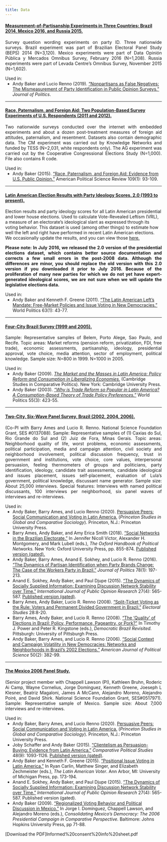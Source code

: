 ```yaml
---
title: Data
---
```


#### [Measurement-of-Partisanship Experiments in Three Countries: Brazil 2014, Mexico 2016, and Russia 2015.](https://doi.org/10.7910/DVN/HK213D)

<p style="text-align: justify;">Survey question wording experiments on party ID. Three nationwide surveys. Brazil experiment was part of Brazilian Electoral Panel Study (BEPS) 2014 (N=3,120). Mexico experiments were part of Data Opinión Pública y Mercados Omnibus Survey, February 2016 (N=1,208). Russia experiments were part of Levada Centre's Omnibus Survey, November 2015 (N=1,602).</p>

Used in:
<ul style="margin-top: 0;">
<li> Andy Baker and Lucio Renno (2019). [“Nonpartisans as False Negatives: The Mismeasurement of Party Identification in Public Opinion Surveys.”](https://www.journals.uchicago.edu/doi/full/10.1086/703129) *Journal of Politics*.
</ul>

----

#### [Race, Paternalism, and Foreign Aid: Two Population-Based Survey Experiments of U.S. Respondents (2011 and 2012).](https://dataverse.harvard.edu/dataset.xhtml?persistentId=doi:10.7910/DVN/0FXKKX)

<p style="text-align: justify;">Two nationwide surveys conducted over the internet with embedded experiments and about a dozen post-treatment measures of foreign aid attitudes, paternalism, and resentment. Datasets also contain demographic data. The CM experiment was carried out by Knowledge Networks and funded by TESS (N=2,031, white respondents only). The AG experiment was carried out by the Cooperative Congressional Elections Study (N=1,000). File also contains R code.</p>

Used in:
<ul style="margin-top: 0;">
<li> Andy Baker (2015). ["Race, Paternalism, and Foreign Aid: Evidence from U.S. Public Opinion."](https://www.jstor.org/stable/43655026) American Political Science Review 109(1): 93-109.
</ul>

----

#### [Latin American Election Results with Party Ideology Scores. 2.0 (1993 to present).](https://www.dropbox.com/sh/lu5pteaoqynx15j/AACOuOvmcvDuigqaHp5W1ThLa?dl=0)

<p style="text-align: justify;">Election results and party ideology scores for all Latin American presidential and lower house elections. Used to calculate Vote-Revealed Leftism (VRL), a measure of an electorate's ideological slant as expressed through its voting behavior. This dataset is used (among other things) to estimate how well the left and right have performed in recent Latin American elections. We occasionally update the results, and you can view those [here.](https://www.dropbox.com/sh/lu5pteaoqynx15j/AACOuOvmcvDuigqaHp5W1ThLa?dl=0) 

<p style="text-align: justify;">**Please note: In July 2016, we released the 2.0 version of the presidential elections dataset, which contains better source documentation and corrects a few small errors in the post-2008 data. Although the differences are minor, you should replace the old version with this 2.0 version if you downloaded it prior to July 2016. Because of the proliferation of many new parties for which we do not yet have expert-generated ideological scores, we are not sure when we will update the legislative elections data.**</p>

Used in:
<ul style="margin-top: 0;">
<li> Andy Baker and Kenneth F. Greene (2011). ["The Latin American Left's Mandate: Free-Market Policies and Issue Voting in New Democracies."](https://www.cambridge.org/core/journals/world-politics/article/abs/latin-american-lefts-mandate-freemarket-policies-and-issue-voting-in-new-democracies/694ED5A111E4E02290387D3DC44173C2) World Politics 63(1): 43-77.
</ul>

----

#### [Four-City Brazil Survey (1999 and 2005).](https://doi.org/10.7910/DVN/WHTNTM)

<p style="text-align: justify;">Sample: Representative samples of Belem, Porto Alege, Sao Paulo, and Recife. Topic areas: Market reforms (pension reform, privatization, FDI, free trade), economic assessments, partisanship, ideology, presidential approval, vote choice, media attention, sector of employment, political knowledge. Sample size: N=800 in 1999. N=1000 in 2005.</p>

Used in:
<ul style="margin-top: 0;">
<li> Andy Baker (2009). [*The Market and the Masses in Latin America: Policy Reform and Consumption in Liberalizing Economies.*](https://www.amazon.com/Market-Masses-Latin-America-Liberalizing/dp/0521156238/ref=tmm_pap_title_0?_encoding=UTF8&sr=8-1&qid=1417639743) (Cambridge Studies in Comparative Politics). New York: Cambridge University Press.
<li> Andy Baker (2003). [*"Why is Trade Reform so Popular in Latin America? A Consumption-Based Theory of Trade Policy Preferences."*](https://www.cambridge.org/core/journals/world-politics/article/why-is-trade-reform-so-popular-in-latin-america-a-consumptionbased-theory-of-trade-policy-preferences/C08E55D764FC8C1ED8B864BDE8D62950) World Politics 55(3): 423-55.
</ul>

----

#### [Two-City, Six-Wave Panel Survey, Brazil (2002, 2004, 2006).](https://dataverse.harvard.edu/dataset.xhtml?persistentId=doi:10.7910/DVN/XSCFX5)

<p style="text-align: justify;">(Co-PI with Barry Ames and Lucio R. Renno. National Science Foundation Grant, SES #0137088). Sample: Representative samples of (1) Caxias do Sul, Rio Grande do Sul and (2) Juiz de Fora, Minas Gerais. Topic areas: Neighborhood quality of life, worst problems, economic assessments, political participation, media and campaign attention, civil society and neighborhood involvement, political discussion frequency, trust in government and institutions, vote choice, core values, interpersonal persuasion, feeling thermometers of groups and politicians, party identification, ideology, candidate trait assessments, candidate ideological and issues placement, issues self-placement, evaluation of Lula's government, political knowledge, discussant name generator. Sample size: About 25,000 interviews. Special features: Interviews with named political discussants, 100 interviews per neighborhood, six panel waves of interviews and re-interviews.</p>

Used in:
<ul style="margin-top: 0;">
<li> Andy Baker, Barry Ames, and Lucio Renno (2020). [Persuasive Peers: Social Communication and Voting in Latin America.](https://press.princeton.edu/books/paperback/9780691205779/persuasive-peers) (*Princeton Studies in Global and Comparative Sociology*). Princeton, N.J.: Princeton University Press.
<li> Barry Ames, Andy Baker, and Amy Erica Smith (2018). [“Social Networks in the Brazilian Electorate.”](https://academic.oup.com/edited-volume/35479/chapter-abstract/303904703?redirectedFrom=fulltext) In Jennifer Nicoll Victor, Alexander H. Montgomery, and Mark Lubell (eds.), *The Oxford Handbook of Political Networks.* New York: Oxford University Press, pp. 855-874. [Published version (gated).](http://www.oxfordhandbooks.com/view/10.1093/oxfordhb/9780190228217.001.0001/oxfordhb-9780190228217)
<li> Andy Baker, Barry Ames, Anand E. Sokhey, and Lucio R. Renno (2016). ["The Dynamics of Partisan Identification when Party Brands Change: The Case of the Workers Party in Brazil."](https://www.journals.uchicago.edu/doi/full/10.1086/683609) *Journal of Politics* 78(1): 197-213.
<li> Anand E. Sokhey, Andy Baker, and Paul Djupe (2015). ["The Dynamics of Socially Supplied Information: Examining Discussion Network Stability over Time."](https://academic.oup.com/ijpor/article-abstract/27/4/565/2357405?redirectedFrom=fulltext) *International Journal of Public Opinion Research* 27(4): 565-587. [Published version (gated)](https://academic.oup.com/ijpor/article/27/4/565/2357405).
<li> Barry Ames, Andy Baker, Lucio R. Renno (2008). ["Split-Ticket Voting as the Rule: Voters and Permanent Divided Government in Brazil."](https://www.sciencedirect.com/science/article/abs/pii/S0261379408000875) *Electoral Studies* 28:8-20.
<li> Barry Ames, Andy Baker, and Lucio R. Renno (2008). ["The 'Quality' of Elections in Brazil: Policy, Performance, Pageantry, or Pork?"](https://www.researchgate.net/publication/286282296_The_Quality_of_Elections_in_Brazil_Policy_Performance_Pageantry_or_Pork) In Timothy J. Power and Peter R. Kingstone (eds.), *Democratic Brazil Revisited.* Pittsburgh: University of Pittsburgh Press.
<li> Andy Baker, Barry Ames, and Lucio R. Renno (2006). ["Social Context and Campaign Volatility in New Democracies: Networks and Neighborhoods in Brazil's 2002 Elections."](https://www.jstor.org/stable/3694279) *American Journal of Political Science* 50(2): 382-99.
</ul>

----

#### [The Mexico 2006 Panel Study.](http://mexicopanelstudy.mit.edu/)

<p style="text-align: justify;">(Senior project member with Chappell Lawson (PI), Kathleen Bruhn, Roderic Ai Camp, Wayne Cornelius, Jorge Domínguez, Kenneth Greene, Joeseph L Klesner, Beatriz Magaloni, James A McCann, Alejandro Moreno, Alejandro Poiré, and David Shirk. National Science Foundation Grant, SES#0517971). Sample: Representative sample of Mexico. Sample size: About 7,000 interviews and re-interviews.</p>

Used in:
<ul style="margin-top: 0;">
<li> Andy Baker, Barry Ames, and Lucio Renno (2020). [Persuasive Peers: Social Communication and Voting in Latin America.](https://press.princeton.edu/books/paperback/9780691205779/persuasive-peers) (*Princeton Studies in Global and Comparative Sociology*). Princeton, N.J.: Princeton University Press.
<li> Joby Schaffer and Andy Baker (2015). ["Clientelism as Persuasion-Buying: Evidence from Latin America."](https://journals.sagepub.com/doi/10.1177/0010414015574881) *Comparative Political Studies* 48(9): 1093-1126. [Published version (gated)](http://journals.sagepub.com/doi/abs/10.1177/0010414015574881).
<li> Andy Baker and Kenneth F. Greene (2015). [“Positional Issue Voting in Latin America.”](https://www.jstor.org/stable/10.3998/mpub.8402589.12) In Ryan Carlin, Matthew Singer, and Elizabeth Zechmeister (eds.), *The Latin American Voter*. Ann Arbor, MI: University of Michigan Press, pp. 173-194.
<li> Anand E. Sokhey, Andy Baker, and Paul Djupe (2015). ["The Dynamics of Socially Supplied Information: Examining Discussion Network Stability over Time."](https://academic.oup.com/ijpor/article-abstract/27/4/565/2357405?redirectedFrom=fulltext) *International Journal of Public Opinion Research* 27(4): 565-587. Published version (gated).
<li> Andy Baker (2009). ["Regionalized Voting Behavior and Political Discussion in Mexico."](https://www.researchgate.net/publication/310912014_Regionalized_voting_behavior_and_political_discussion_in_Mexico) In Jorge I. Domínguez, Chappell Lawson, and Alejandro Moreno (eds.), *Consolidating Mexico's Democracy: The 2006 Presidential Campaign in Comparative Perspective.* Baltimore: Johns Hopkins University Press, pp 71-88.
</ul>

[Download the PDF]Informed%20consent%20info%20sheet.pdf

